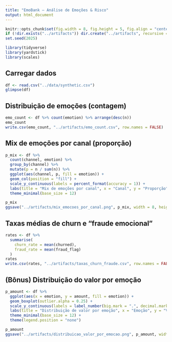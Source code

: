 ```yaml
---
title: "EmoBank — Análise de Emoções & Risco"
output: html_document
---
```


```r
knitr::opts_chunk$set(fig.width = 8, fig.height = 5, fig.align = "center", echo = FALSE)
if (!dir.exists("../artifacts")) dir.create("../artifacts", recursive = TRUE)
set.seed(2025)
```

```r
library(tidyverse)
library(yardstick)
library(scales)
```

## Carregar dados
```r
df <- read.csv("../data/synthetic.csv")
glimpse(df)
```

## Distribuição de emoções (contagem)
```r
emo_count <- df %>% count(emotion) %>% arrange(desc(n))
emo_count
write.csv(emo_count, "../artifacts/emo_count.csv", row.names = FALSE)
```

## Mix de emoções por canal (proporção)
```r
p_mix <- df %>%
  count(channel, emotion) %>%
  group_by(channel) %>%
  mutate(p = n / sum(n)) %>%
  ggplot(aes(channel, p, fill = emotion)) +
  geom_col(position = "fill") +
  scale_y_continuous(labels = percent_format(accuracy = 1)) +
  labs(title = "Mix de emoções por canal", x = "Canal", y = "Proporção") +
  theme_minimal(base_size = 12)

p_mix
ggsave("../artifacts/mix_emocoes_por_canal.png", p_mix, width = 8, height = 5, dpi = 160)
```

## Taxas médias de churn e “fraude emocional”
```r
rates <- df %>%
  summarise(
    churn_rate = mean(churned),
    fraud_rate = mean(fraud_flag)
  )
rates
write.csv(rates, "../artifacts/taxas_churn_fraude.csv", row.names = FALSE)
```

## (Bônus) Distribuição do valor por emoção
```r
p_amount <- df %>%
  ggplot(aes(x = emotion, y = amount, fill = emotion)) +
  geom_boxplot(outlier.alpha = 0.25) +
  scale_y_continuous(labels = label_number(big.mark = ".", decimal.mark = ",")) + # nolint: line_length_linter.
  labs(title = "Distribuição de valor por emoção", x = "Emoção", y = "Valor da transação") +
  theme_minimal(base_size = 12) +
  theme(legend.position = "none")

p_amount
ggsave("../artifacts/distribuicao_valor_por_emocao.png", p_amount, width = 8, height = 5, dpi = 160)
```

